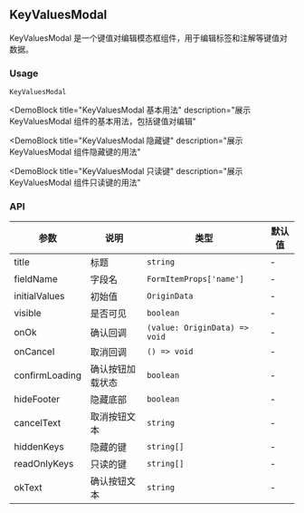 
## KeyValuesModal

KeyValuesModal 是一个键值对编辑模态框组件，用于编辑标签和注解等键值对数据。

### Usage

`KeyValuesModal`

<DemoBlock
  title="KeyValuesModal 基本用法"
  description="展示 KeyValuesModal 组件的基本用法，包括键值对编辑"
>
  <Basic />
</DemoBlock>

<DemoBlock
  title="KeyValuesModal 隐藏键"
  description="展示 KeyValuesModal 组件隐藏键的用法"
>
  <WithHiddenKeys />
</DemoBlock>

<DemoBlock
  title="KeyValuesModal 只读键"
  description="展示 KeyValuesModal 组件只读键的用法"
>
  <WithReadOnlyKeys />
</DemoBlock>

### API

| 参数 | 说明 | 类型 | 默认值 |
| --- | --- | --- | --- |
| title | 标题 | `string` | - |
| fieldName | 字段名 | `FormItemProps['name']` | - |
| initialValues | 初始值 | `OriginData` | - |
| visible | 是否可见 | `boolean` | - |
| onOk | 确认回调 | `(value: OriginData) => void` | - |
| onCancel | 取消回调 | `() => void` | - |
| confirmLoading | 确认按钮加载状态 | `boolean` | - |
| hideFooter | 隐藏底部 | `boolean` | - |
| cancelText | 取消按钮文本 | `string` | - |
| hiddenKeys | 隐藏的键 | `string[]` | - |
| readOnlyKeys | 只读的键 | `string[]` | - |
| okText | 确认按钮文本 | `string` | - | 